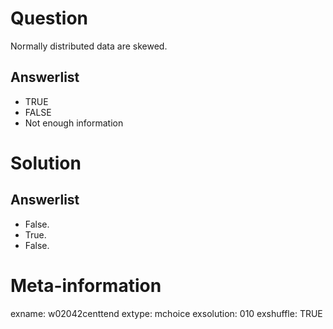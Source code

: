 Question
========
Normally distributed data are skewed.

Answerlist
----------
* TRUE
* FALSE
* Not enough information


Solution
========

Answerlist
----------
* False.
* True.
* False.


Meta-information
================
exname: w02042centtend
extype: mchoice
exsolution: 010
exshuffle: TRUE